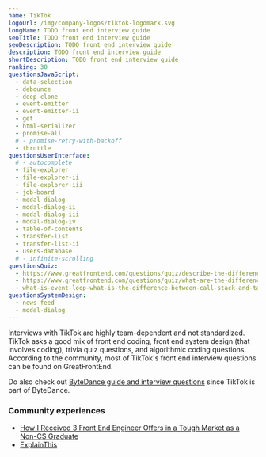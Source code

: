 ```yaml
---
name: TikTok
logoUrl: /img/company-logos/tiktok-logomark.svg
longName: TODO front end interview guide
seoTitle: TODO front end interview guide
seoDescription: TODO front end interview guide
description: TODO front end interview guide
shortDescription: TODO front end interview guide
ranking: 30
questionsJavaScript:
  - data-selection
  - debounce
  - deep-clone
  - event-emitter
  - event-emitter-ii
  - get
  - html-serializer
  - promise-all
  # - promise-retry-with-backoff
  - throttle
questionsUserInterface:
  # - autocomplete
  - file-explorer
  - file-explorer-ii
  - file-explorer-iii
  - job-board
  - modal-dialog
  - modal-dialog-ii
  - modal-dialog-iii
  - modal-dialog-iv
  - table-of-contents
  - transfer-list
  - transfer-list-ii
  - users-database
  # - infinite-scrolling
questionsQuiz:
  - https://www.greatfrontend.com/questions/quiz/describe-the-difference-between-a-cookie-sessionstorage-and-localstorage
  - https://www.greatfrontend.com/questions/quiz/what-are-the-differences-between-variables-created-using-let-var-or-const
  - what-is-event-loop-what-is-the-difference-between-call-stack-and-task-queue
questionsSystemDesign:
  - news-feed
  - modal-dialog
---
```


Interviews with TikTok are highly team-dependent and not standardized. TikTok asks a good mix of front end coding, front end system design (that involves coding), trivia quiz questions, and algorithmic coding questions. According to the community, most of TikTok's front end interview questions can be found on GreatFrontEnd.

Do also check out [ByteDance guide and interview questions](/interviews/company/bytedance/questions-guides) since TikTok is part of ByteDance.

### Community experiences

- [How I Received 3 Front End Engineer Offers in a Tough Market as a Non-CS Graduate](https://hackernoon.com/how-i-received-3-front-end-engineer-offers-in-a-tough-market-as-a-non-cs-graduate)
- [ExplainThis](https://www.explainthis.io/en/career/my-tiktok-frontend-interview)

